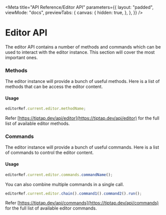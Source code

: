 
<Meta
  title="API Reference/Editor API"
  parameters={{
    layout: "padded",
    viewMode: "docs",
    previewTabs: {
      canvas: {
        hidden: true,
      },
    },
  }}
/>

# Editor API

####

The editor API contains a number of methods and commands which can be used to
interact with the editor instance. This section will cover the most important
ones.

### **Methods**

The editor instance will provide a bunch of useful methods. Here is a list of
methods that can be access the editor content.

<MethodsTable />

#### **Usage**

```js
editorRef.current.editor.methodName;
```

Refer [https://tiptap.dev/api/editor](https://tiptap.dev/api/editor) for the
full list of available editor methods.

### **Commands**

The editor instance will provide a bunch of useful commands. Here is a list of
commands to control the editor content.

<CommandsTable />

#### **Usage**

```js
editorRef.current.editor.commands.commandName();
```

You can also combine multiple commands in a single call.

```js
editorRef.current.editor.chain().command1().command2().run();
```

Refer [https://tiptap.dev/api/commands](https://tiptap.dev/api/commands) for the
full list of available editor commands.
